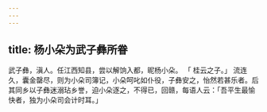 ```yaml
---
---
---
```

title: 杨小朵为武子彝所眷
---



武子彝，滇人。任江西知县，尝以解饷入都，昵杨小朵。 「 桂云之子。」 流连久，囊金罄尽，则为小朵司簿记，小朵呵叱如仆役，子彝安之，怡然若甚乐者。后其同乡以子彝迷溺玷乡誉，迫小朵逐之，不得已，回赣，每语人云：「吾平生最愉快者，独为小朵司会计时耳。」